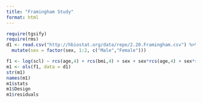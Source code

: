 ```yaml
---
title: "Framingham Study"
format: html
---
```


```r
require(tgsify)
require(rms)
d1 <- read.csv("http://hbiostat.org/data/repo/2.20.Framingham.csv") %>% 
  mutate(sex = factor(sex, 1:2, c("Male","Female")))

f1 <- log(scl) ~ rcs(age,4) + rcs(bmi,4) + sex + sex*rcs(age,4) + sex*rcs(bmi,4) + rcs(age,4)*rcs(bmi,4)
m1 <- ols(f1, data = d1)
str(m1)
names(m1)
m1$stats
m1$Design
m1$residuals


```